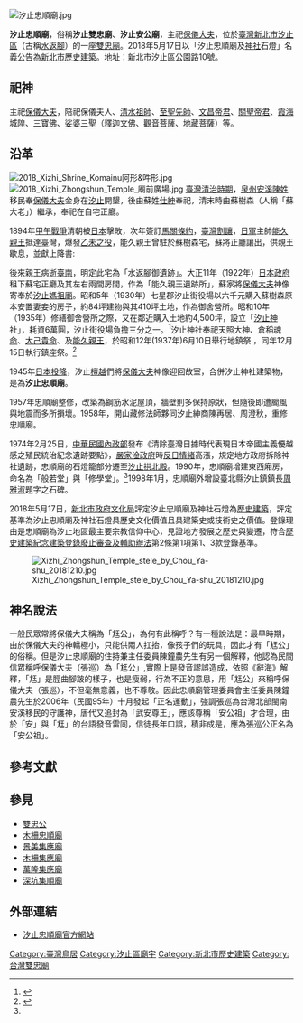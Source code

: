 [[File:汐止忠順廟.jpg|thumb]]
{{Min-nan
| title     = 忠順廟
| img       = 
| caption   = 
| choan-han = 
| han-lo    = 安公廟
| choan-lo  = An-kong Bio
| tai-lo    = 
}}

'''汐止忠順廟'''，俗稱'''汐止雙忠廟'''、'''汐止安公廟'''，主祀[[保儀大夫|保儀大夫]]，位於[[臺灣|臺灣]][[新北市|新北市]][[汐止區|汐止區]]（古稱[[水返腳|水返腳]]）的一座[[雙忠廟|雙忠廟]]。2018年5月17日以「汐止忠順廟及[[汐止神社|神社]]石燈」名義公告為[[新北市歷史建築|新北市歷史建築]]{{r|文}}。地址：新北市汐止區公園路10號。

== 祀神 == 
主祀[[保儀大夫|保儀大夫]]，陪祀保儀夫人、[[清水祖師|清水祖師]]、[[至聖先師|至聖先師]]、[[文昌帝君|文昌帝君]]、[[關聖帝君|關聖帝君]]、[[霞海城隍|霞海城隍]]、[[三寶佛|三寶佛]]、[[娑婆三聖|娑婆三聖]]（[[釋迦文佛|釋迦文佛]]、[[觀音菩薩|觀音菩薩]]、[[地藏菩薩|地藏菩薩]]）等。

== 沿革 == 
[[File:2018_Xizhi_Shrine_Komainu阿形&吽形.jpg|thumb]]
[[File:2018_Xizhi_Zhongshun_Temple_廟前廣場.jpg|thumb]]
[[臺灣清治時期|臺灣清治時期]]，[[泉州|泉州]][[安溪|安溪]][[陳姓|陳姓]]移民奉[[保儀大夫|保儀大夫]]金身在[[汐止|汐止]]開墾，後由蘇姓[[仕紳|仕紳]]奉祀，清末時由蘇樹森（人稱「蘇大老」）繼承，奉祀在自宅正廳。

1894年[[甲午戰爭|甲午戰爭]]清朝被[[日本|日本]]擊敗，次年簽訂[[馬關條約|馬關條約]]，[[臺灣割讓|臺灣割讓]]，[[日軍|日軍]]主帥[[能久親王|能久親王]]抵達臺灣，爆發[[乙未之役|乙未之役]]，能久親王曾駐於蘇樹森宅，蘇將正廳讓出，供親王歇息，並獻上降書:

{{cquote|親王殿下[[幕府|幕府]][[執事|執事]]，敬稟者

嘗聞：「普天之下，莫非王土」，臺灣一島既屬日本管轄，森等自是日本人民，大軍到此，當竭力周旋，以求報效。伏念我

大日本皇帝，威勝[[五霸|五霸]]，明繼[[三王|三王]]，保赤於誠，求養兵士於心服，施仁載義，扶弱挫強。以此制敵，何敵不摧？以此圖效，何功不克？自大軍到[[基隆|基隆]]以來，森等百姓，皆簞食壺漿以迎

王師來水返腳。森又派人引導大軍於先路，[[臺北|臺北]]一帶地方可作太平之賀矣。惟聞[[臺南|臺南]][[林朝棟|林朝棟]]及[[丘逢甲|丘逢甲]]、[[劉永福|劉永福]]等，駐紮兵勇五六十營，開鑿地道，以阻

天兵，未知果否？森亦派人到新竹縣窺其勢，姑容日後再稟。但願我軍預先設法提防，庶為萬全之計。伏乞

親王殿下兵馬大元帥 施行

水返腳蘇樹森切叩}}


後來親王病逝[[臺南|臺南]]，明定此宅為「水返腳御遺跡」。大正11年（1922年）[[日本政府|日本政府]]租下蘇宅正廳及其左右兩間房間，作為「能久親王遺跡所」，蘇家將[[保儀大夫|保儀大夫]]神像寄奉於[[汐止媽祖廟|汐止媽祖廟]]。昭和5年（1930年）七星郡汐止街役場以六千元購入蘇樹森原本安置妻妾的房子，約84坪建物與其410坪土地，作為御舍營所。昭和10年（1935年）修繕御舍營所之際，又在鄰近購入土地約4,500坪，設立「[[汐止神社|汐止神社]]」，耗資6萬圓，汐止街役場負擔三分之一。<ref name="蕭">{{cite news|url= |title=蕭雅玲、 汐止忠順廟指導《汐止忠順廟》高立圖書，2012年}}</ref>汐止神社奉祀[[天照大神|天照大神]]、[[倉稻魂命|倉稻魂命]]、[[大己貴命|大己貴命]]、及[[能久親王|能久親王]]，於昭和12年(1937年)6月10日舉行地鎮祭 ，同年12月15日執行鎮座祭。<ref>{{Cite web |url=http://klibredb.lib.kanagawa-u.ac.jp/dspace/bitstream/10487/13813/1/08%20%E5%8C%97%E7%99%BD%E5%B7%9D%E5%AE%AE%E8%83%BD%E4%B9%85%E8%A6%AA%E7%8E%8B%E3%81%AE%E5%BE%A1%E9%81%BA%E8%B7%A1%E3%81%A8%E7%A5%9E%E7%A4%BE%E3%81%AE%E9%80%A0%E5%96%B6.pdf |title=金子 展也- 神奈川大学《北白川宮能久親王の御遺跡と神社の造営》 |access-date=2018-01-23 |archive-url=https://web.archive.org/web/20180124070820/http://klibredb.lib.kanagawa-u.ac.jp/dspace/bitstream/10487/13813/1/08%20%E5%8C%97%E7%99%BD%E5%B7%9D%E5%AE%AE%E8%83%BD%E4%B9%85%E8%A6%AA%E7%8E%8B%E3%81%AE%E5%BE%A1%E9%81%BA%E8%B7%A1%E3%81%A8%E7%A5%9E%E7%A4%BE%E3%81%AE%E9%80%A0%E5%96%B6.pdf |archive-date=2018-01-24 |dead-url=yes }}</ref>

1945年[[日本投降|日本投降]]，汐止[[檀越|檀越]]們將[[保儀大夫|保儀大夫]]神像迎回故室，合併汐止神社建築物，是為'''汐止忠順廟'''。

1957年忠順廟整修，改築為鋼筋水泥屋頂，牆壁則多保持原狀，但隨後即遭颱風與地震而多所損壞。1958年，開山藏修法師夥同汐止紳商陳再居、周澄秋，重修忠順廟。

1974年2月25日，[[中華民國內政部|中華民國內政部]]發布《清除臺灣日據時代表現日本帝國主義優越感之殖民統治紀念遺跡要點》，[[嚴家淦政府|嚴家淦政府]]時[[反日情緒|反日情緒]]高漲，規定地方政府拆除神社遺跡，忠順廟的石燈籠部分遷至[[汐止拱北殿|汐止拱北殿]]。1990年，忠順廟增建東西廂房，命名為「般若堂」與「修學堂」。<ref name="蕭"/>1998年1月，忠順廟外增設臺北縣汐止鎮鎮長[[周雅淑|周雅淑]]題字之石碑。

2018年5月17日，[[新北市政府|新北市政府]][[文化局|文化局]]評定汐止忠順廟及神社石燈為[[歷史建築|歷史建築]]，評定基準為汐止忠順廟及神社石燈具歷史文化價值且具建築史或技術史之價值。登錄理由是忠順廟為汐止地區最主要宗教信仰中心，見證地方發展之歷史與變遷，符合[[歷史建築紀念建築登錄廢止審查及輔助辦法|歷史建築紀念建築登錄廢止審查及輔助辦法]]第2條第1項第1、3款登錄基準。

[[File:Xizhi_Zhongshun_Temple_stele_by_Chou_Ya-shu_20181210.jpg|thumb]]

== 神名說法 ==
一般民眾常將保儀大夫稱為「尪公」，為何有此稱呼？有一種說法是：最早時期，由於保儀大夫的神轎極小，只能供兩人扛抬，像孩子們的玩具，因此才有「尪公」的俗稱。但是汐止忠順廟的住持兼主任委員陳鐘農先生有另一個解釋，他認為民間信眾稱呼保儀大夫（張巡）為「尪公」,實際上是發音謬誤造成，依照《辭海》解釋，「尪」是脛曲腳跛的樣子，也是瘦弱，行為不正的意思，用「尪公」來稱呼保儀大夫（張巡），不但毫無意義，也不尊敬。因此忠順廟管理委員會主任委員陳鐘農先生於2006年（民國95年）十月發起「正名運動」，強調張巡為台灣北部閩南安溪移民的守護神，唐代又追封為「武安尊王」，應該尊稱「安公祖」才合理，由於「安」與「尪」的台語發音雷同，信徒長年口誤，積非成是，應為張巡公正名為「安公祖」。

== 參考文獻 ==
{{reflist|refs=
<ref name="文">{{cite web |url=https://nchdb.boch.gov.tw/assets/overview/historicalBuilding/20180606000002 |title=汐止忠順廟及神社石燈 |work=國家文化資產網 |publisher=文化部文化資產局 |accessdate=2018-08-20 |archive-date=2018-06-12 |archive-url=https://web.archive.org/web/20180612143854/https://nchdb.boch.gov.tw/assets/overview/historicalBuilding/20180606000002 |dead-url=no }}</ref>
}}

==參見==
*[[雙忠公|雙忠公]]
*[[木柵忠順廟|木柵忠順廟]]
*[[景美集應廟|景美集應廟]]
*[[木柵集應廟|木柵集應廟]]
*[[萬隆集應廟|萬隆集應廟]]
*[[深坑集順廟|深坑集順廟]]

== 外部連結 ==
{{Commons_category|Xizhi Zhongshun Temple}}
*[http://zhongshun.tw/01_01.html 汐止忠順廟官方網站] {{Wayback|url=http://zhongshun.tw/01_01.html |date=20170829022522 }}

{{新北市文化資產}}
{{汐止區週邊設施}}
{{Portal bar|台灣|台北|宗教}}
[[Category:臺灣鳥居|Category:臺灣鳥居]]
[[Category:汐止區廟宇|Category:汐止區廟宇]]
[[Category:新北市歷史建築|Category:新北市歷史建築]]
[[Category:台灣雙忠廟|Category:台灣雙忠廟]]